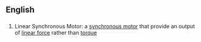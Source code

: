==English==
==={{initialism}}===
# Linear Synchronous Motor: a [[synchronous motor]] that provide an output of [[linear force]] rather than [[torque]]

{{wikipediaabbr}}